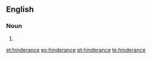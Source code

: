==English==

===Noun===
{{en-noun}}

# {{alternative spelling of|hindrance}}

[[et:hinderance]]
[[eo:hinderance]]
[[pt:hinderance]]
[[te:hinderance]]